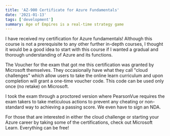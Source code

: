 ```yaml
---
title: 'AZ-900 Certificate for Azure Fundamentals'
date: '2021-01-13'
tags: ['development']
summary: Age of Empires is a real-time strategy game 
---
```


I have received my certification for Azure fundamentals! Although this course is not a prerequisite to any other further in-depth courses, I thought it would be a good idea to start with this course if I wanted a gradual and thorough understanding of Azure and its functions.  

The Voucher for the exam that got me this certification was granted by Microsoft themselves. They occasionally have what they call "cloud challenges" which allow users to take the online learn curriculum and upon completion will grant a one-time voucher code. This code can be used only once (no retake) on Microsoft.  

I took the exam through a proctored version where PearsonVue requires the exam takers to take meticulous actions to prevent any cheating or non-standard way to achieving a passing score. We even have to sign an NDA.

For those that are interested in either the cloud challenge or starting your Azure career by taking some of the certifications, check out Microsoft Learn. Everything can be free!